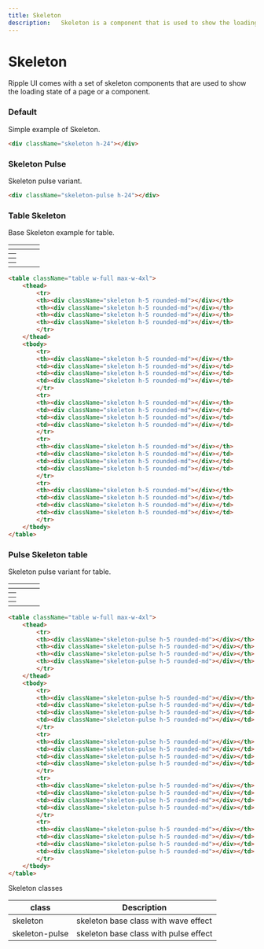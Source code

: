 ```yaml
---
title: Skeleton
description:   Skeleton is a component that is used to show the loading state of a page or a component.
---
```


# Skeleton

Ripple UI comes with a set of skeleton components that are used to show the loading state of a page or a component.

### Default

Simple example of Skeleton.

<div className="skeleton h-24"></div>

```html
<div className="skeleton h-24"></div>
```

### Skeleton Pulse

Skeleton pulse variant.

<div className="skeleton-pulse h-24"></div>

```html
<div className="skeleton-pulse h-24"></div>
```

### Table Skeleton

Base Skeleton example for table.

<table className="table w-full max-w-4xl">
    <thead>
        <tr>
        <th><div className="skeleton h-5 rounded-md"></div></th>
        <th><div className="skeleton h-5 rounded-md"></div></th>
        <th><div className="skeleton h-5 rounded-md"></div></th>
        <th><div className="skeleton h-5 rounded-md"></div></th>
        </tr>
    </thead>
    <tbody>
        <tr>
        <th><div className="skeleton h-5 rounded-md"></div></th>
        <td><div className="skeleton h-5 rounded-md"></div></td>
        <td><div className="skeleton h-5 rounded-md"></div></td>
        <td><div className="skeleton h-5 rounded-md"></div></td>
        </tr>
        <tr>
        <th><div className="skeleton h-5 rounded-md"></div></th>
        <td><div className="skeleton h-5 rounded-md"></div></td>
        <td><div className="skeleton h-5 rounded-md"></div></td>
        <td><div className="skeleton h-5 rounded-md"></div></td>
        </tr>
        <tr>
        <th><div className="skeleton h-5 rounded-md"></div></th>
        <td><div className="skeleton h-5 rounded-md"></div></td>
        <td><div className="skeleton h-5 rounded-md"></div></td>
        <td><div className="skeleton h-5 rounded-md"></div></td>
        </tr>
        <tr>
        <th><div className="skeleton h-5 rounded-md"></div></th>
        <td><div className="skeleton h-5 rounded-md"></div></td>
        <td><div className="skeleton h-5 rounded-md"></div></td>
        <td><div className="skeleton h-5 rounded-md"></div></td>
        </tr>
    </tbody>
</table>

```html
<table className="table w-full max-w-4xl">
    <thead>
        <tr>
        <th><div className="skeleton h-5 rounded-md"></div></th>
        <th><div className="skeleton h-5 rounded-md"></div></th>
        <th><div className="skeleton h-5 rounded-md"></div></th>
        <th><div className="skeleton h-5 rounded-md"></div></th>
        </tr>
    </thead>
    <tbody>
        <tr>
        <th><div className="skeleton h-5 rounded-md"></div></th>
        <td><div className="skeleton h-5 rounded-md"></div></td>
        <td><div className="skeleton h-5 rounded-md"></div></td>
        <td><div className="skeleton h-5 rounded-md"></div></td>
        </tr>
        <tr>
        <th><div className="skeleton h-5 rounded-md"></div></th>
        <td><div className="skeleton h-5 rounded-md"></div></td>
        <td><div className="skeleton h-5 rounded-md"></div></td>
        <td><div className="skeleton h-5 rounded-md"></div></td>
        </tr>
        <tr>
        <th><div className="skeleton h-5 rounded-md"></div></th>
        <td><div className="skeleton h-5 rounded-md"></div></td>
        <td><div className="skeleton h-5 rounded-md"></div></td>
        <td><div className="skeleton h-5 rounded-md"></div></td>
        </tr>
        <tr>
        <th><div className="skeleton h-5 rounded-md"></div></th>
        <td><div className="skeleton h-5 rounded-md"></div></td>
        <td><div className="skeleton h-5 rounded-md"></div></td>
        <td><div className="skeleton h-5 rounded-md"></div></td>
        </tr>
    </tbody>
</table>
```

### Pulse Skeleton table

Skeleton pulse variant for table.

<table className="table w-full max-w-4xl">
    <thead>
        <tr>
        <th><div className="skeleton-pulse h-5 rounded-md"></div></th>
        <th><div className="skeleton-pulse h-5 rounded-md"></div></th>
        <th><div className="skeleton-pulse h-5 rounded-md"></div></th>
        <th><div className="skeleton-pulse h-5 rounded-md"></div></th>
        </tr>
    </thead>
    <tbody>
        <tr>
        <th><div className="skeleton-pulse h-5 rounded-md"></div></th>
        <td><div className="skeleton-pulse h-5 rounded-md"></div></td>
        <td><div className="skeleton-pulse h-5 rounded-md"></div></td>
        <td><div className="skeleton-pulse h-5 rounded-md"></div></td>
        </tr>
        <tr>
        <th><div className="skeleton-pulse h-5 rounded-md"></div></th>
        <td><div className="skeleton-pulse h-5 rounded-md"></div></td>
        <td><div className="skeleton-pulse h-5 rounded-md"></div></td>
        <td><div className="skeleton-pulse h-5 rounded-md"></div></td>
        </tr>
        <tr>
        <th><div className="skeleton-pulse h-5 rounded-md"></div></th>
        <td><div className="skeleton-pulse h-5 rounded-md"></div></td>
        <td><div className="skeleton-pulse h-5 rounded-md"></div></td>
        <td><div className="skeleton-pulse h-5 rounded-md"></div></td>
        </tr>
        <tr>
        <th><div className="skeleton-pulse h-5 rounded-md"></div></th>
        <td><div className="skeleton-pulse h-5 rounded-md"></div></td>
        <td><div className="skeleton-pulse h-5 rounded-md"></div></td>
        <td><div className="skeleton-pulse h-5 rounded-md"></div></td>
        </tr>
    </tbody>
</table>

```html
<table className="table w-full max-w-4xl">
    <thead>
        <tr>
        <th><div className="skeleton-pulse h-5 rounded-md"></div></th>
        <th><div className="skeleton-pulse h-5 rounded-md"></div></th>
        <th><div className="skeleton-pulse h-5 rounded-md"></div></th>
        <th><div className="skeleton-pulse h-5 rounded-md"></div></th>
        </tr>
    </thead>
    <tbody>
        <tr>
        <th><div className="skeleton-pulse h-5 rounded-md"></div></th>
        <td><div className="skeleton-pulse h-5 rounded-md"></div></td>
        <td><div className="skeleton-pulse h-5 rounded-md"></div></td>
        <td><div className="skeleton-pulse h-5 rounded-md"></div></td>
        </tr>
        <tr>
        <th><div className="skeleton-pulse h-5 rounded-md"></div></th>
        <td><div className="skeleton-pulse h-5 rounded-md"></div></td>
        <td><div className="skeleton-pulse h-5 rounded-md"></div></td>
        <td><div className="skeleton-pulse h-5 rounded-md"></div></td>
        </tr>
        <tr>
        <th><div className="skeleton-pulse h-5 rounded-md"></div></th>
        <td><div className="skeleton-pulse h-5 rounded-md"></div></td>
        <td><div className="skeleton-pulse h-5 rounded-md"></div></td>
        <td><div className="skeleton-pulse h-5 rounded-md"></div></td>
        </tr>
        <tr>
        <th><div className="skeleton-pulse h-5 rounded-md"></div></th>
        <td><div className="skeleton-pulse h-5 rounded-md"></div></td>
        <td><div className="skeleton-pulse h-5 rounded-md"></div></td>
        <td><div className="skeleton-pulse h-5 rounded-md"></div></td>
        </tr>
    </tbody>
</table>
```


<Attributes >
<Attributes.Title>Skeleton classes</Attributes.Title>

| class                | Description                                      |
| --------------------- | --------------------------------------------------   |
| skeleton              | skeleton base class with wave effect                 |
| skeleton-pulse        | skeleton base class with pulse effect                |

</Attributes>

<LinkRedirect
  contentLeft="Select"
  hrefLeft="/docs/components/select"
  contentRight="Switch"
  hrefRight="/docs/components/switch"
/>

